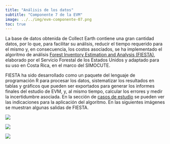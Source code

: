 ```yaml
---
title: "Análisis de los datos"
subtitle: "Componente 7 de la EVM"
image: ../../img/evm-componente-07.png
toc: true
---
```


La base de datos obtenida de Collect Earth contiene una gran cantidad datos, por lo que, para facilitar su análisis, reducir el tiempo requerido para el mismo y, en consecuencia, los costos asociados, se ha implementado el algoritmo de análisis [Forest Inventory Estimation and Analysis (FIESTA)](https://usdaforestservice.github.io/FIESTA), elaborado por el Servicio Forestal de los Estados Unidos y adaptado para su uso en Costa Rica, en el marco del SIMOCUTE. 

FIESTA ha sido desarrollado como un paquete del lenguaje de programación R para procesar los datos, sistematizar los resultados en tablas y gráficos que pueden ser exportados para generar los informes finales del estudio de EVM, y, al mismo tiempo, calcular los errores y medir la incertidumbre asociada. 
En la sección de [casos de estudio](../../evm-casos-estudio/) se pueden ver las indicaciones para la aplicación del algoritmo. En las siguientes imágenes se muestran algunas salidas de FIESTA. 

![](../../img/grafico-sankey.jpg){.lightbox fig-alt="Gráfico de Sankey" fig-align="center"}

![](../../img/tabla.jpg){.lightbox fig-alt="Tabla" fig-align="center"}

![](../../img/grafico-barras.jpg){.lightbox fig-alt="Gráfico de barras" fig-align="center"}